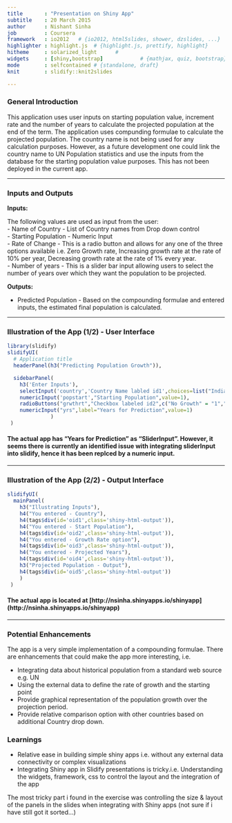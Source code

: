 ```yaml
---
title       : "Presentation on Shiny App"
subtitle    : 20 March 2015
author      : Nishant Sinha
job         : Coursera
framework   : io2012   # {io2012, html5slides, shower, dzslides, ...}
highlighter : highlight.js  # {highlight.js, prettify, highlight}
hitheme     : solarized_light      # 
widgets     : [shiny,bootstrap]            # {mathjax, quiz, bootstrap}
mode        : selfcontained # {standalone, draft}
knit        : slidify::knit2slides

---
```


### General Introduction

This application uses user inputs on starting population value, increment rate and the number of years to calculate the projected population at the end of the term. The application uses compunding formulae to calculate the projected population. 
The country name is not being used for any calculation purposes. However, as a future development one could link the country name to UN Population statistics and use the inputs from the database for the starting population value purposes. This has not been deployed in the current app.

--- 

### Inputs and Outputs

**Inputs:**

The following values are used as input from the user:  
- Name of Country - List of Country names from Drop down control  
- Starting Population - Numeric Input  
- Rate of Change - This is a radio button and allows for any one of the three options available i.e. Zero Growth rate, Increasing growth rate at the rate of 10% per year, Decreasing growth rate at the rate of 1% every year.   
- Number of years - This is a slider bar input allowing users to select the number of years over which they want the population to be projected.  

**Outputs:**

- Predicted Population - Based on the compounding formulae and entered inputs, the estimated final population is calculated. 

---

### Illustration of the App (1/2) - User Interface


```r
library(slidify)
slidifyUI(
  # Application title
  headerPanel(h3("Predicting Population Growth")),

  sidebarPanel(
    h3('Enter Inputs'),
    selectInput('country','Country Name labled id1',choices=list("India"="India","UK" = "UK", "US"="US"),selected="India"),
    numericInput('popstart',"Starting Population",value=1),
    radioButtons("grwthrt","Checkbox labeled id2",c("No Growth" = "1","Increasing @ 10%"= "2","Decreasing @ 1%"= "3"),selected=1),
    numericInput("yrs",label="Years for Prediction",value=1)
              )
 )
```

#### The actual app has "Years for Prediction" as "SliderInput". However, it seems there is currently an identified issue with integrating sliderInput into slidify, hence it has been replced by a numeric input.

---

### Illustration of the App (2/2) - Output Interface


```r
slidifyUI(
  mainPanel(
    h3("Illustrating Inputs"),
    h4("You entered - Country"),
    h4(tags$div(id='oid1',class='shiny-html-output')),
    h4("You entered - Start Population"),
    h4(tags$div(id='oid2',class='shiny-html-output')),
    h4("You entered - Growth Rate option"),
    h4(tags$div(id='oid3',class='shiny-html-output')),
    h4("You entered - Projected Years"),
    h4(tags$div(id='oid4',class='shiny-html-output')),
    h3("Projected Population - Output"),
    h4(tags$div(id='oid5',class='shiny-html-output'))
    )
 )
```

#### **The actual app is located at [http://nsinha.shinyapps.io/shinyapp] (http://nsinha.shinyapps.io/shinyapp)**

---

### **Potential Enhancements**

The app is a very simple implementation of a compounding formulae. There are  enhancements that could make the app more interesting, i.e.

- Integrating data about historical population from a standard web source e.g. UN 
- Using the external data to define the rate of growth and the starting point 
- Provide graphical representation of the population growth over the projection period. 
- Provide relative comparison option with other countries based on additional Country drop down. 

### **Learnings**

- Relative ease in building simple shiny apps i.e. without any external data connectivity or complex visualizations
- Integrating Shiny app in Slidify presentations is tricky.i.e. Understanding the widgets, framework, css to control the layout and the integration of the app

The most tricky part i found in the exercise was controlling the size & layout of the panels in the slides when integrating with Shiny apps (not sure if i have still got it sorted...)

